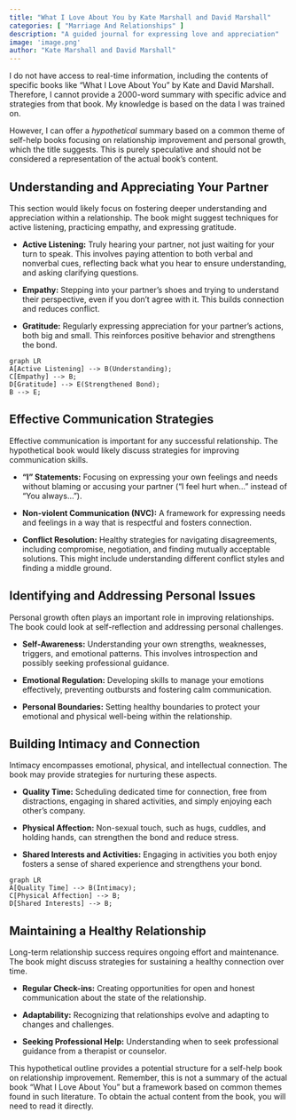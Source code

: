 ```yaml
---
title: "What I Love About You by Kate Marshall and David Marshall"
categories: [ "Marriage And Relationships" ]
description: "A guided journal for expressing love and appreciation"
image: 'image.png'
author: "Kate Marshall and David Marshall"
---
```

I do not have access to real-time information, including the contents of specific books like "What I Love About You" by Kate and David Marshall. Therefore, I cannot provide a 2000-word summary with specific advice and strategies from that book. My knowledge is based on the data I was trained on.

However, I can offer a *hypothetical* summary based on a common theme of self-help books focusing on relationship improvement and personal growth, which the title suggests.  This is purely speculative and should not be considered a representation of the actual book's content.


## Understanding and Appreciating Your Partner

This section would likely focus on fostering deeper understanding and appreciation within a relationship.  The book might suggest techniques for active listening, practicing empathy, and expressing gratitude.

* **Active Listening:**  Truly hearing your partner, not just waiting for your turn to speak. This involves paying attention to both verbal and nonverbal cues, reflecting back what you hear to ensure understanding, and asking clarifying questions.

* **Empathy:** Stepping into your partner's shoes and trying to understand their perspective, even if you don't agree with it.  This builds connection and reduces conflict.

* **Gratitude:** Regularly expressing appreciation for your partner's actions, both big and small.  This reinforces positive behavior and strengthens the bond.

```mermaid
graph LR
A[Active Listening] --> B(Understanding);
C[Empathy] --> B;
D[Gratitude] --> E(Strengthened Bond);
B --> E;
```

## Effective Communication Strategies

Effective communication is important for any successful relationship. The hypothetical book would likely discuss strategies for improving communication skills.

* **"I" Statements:**  Focusing on expressing your own feelings and needs without blaming or accusing your partner ("I feel hurt when..." instead of "You always...").

* **Non-violent Communication (NVC):**  A framework for expressing needs and feelings in a way that is respectful and fosters connection.

* **Conflict Resolution:**  Healthy strategies for navigating disagreements, including compromise, negotiation, and finding mutually acceptable solutions.  This might include understanding different conflict styles and finding a middle ground.


## Identifying and Addressing Personal Issues

Personal growth often plays an important role in improving relationships.  The book could look at self-reflection and addressing personal challenges.

* **Self-Awareness:** Understanding your own strengths, weaknesses, triggers, and emotional patterns. This involves introspection and possibly seeking professional guidance.

* **Emotional Regulation:** Developing skills to manage your emotions effectively, preventing outbursts and fostering calm communication.

* **Personal Boundaries:**  Setting healthy boundaries to protect your emotional and physical well-being within the relationship.


## Building Intimacy and Connection

Intimacy encompasses emotional, physical, and intellectual connection.  The book may provide strategies for nurturing these aspects.

* **Quality Time:**  Scheduling dedicated time for connection, free from distractions, engaging in shared activities, and simply enjoying each other's company.

* **Physical Affection:**  Non-sexual touch, such as hugs, cuddles, and holding hands, can strengthen the bond and reduce stress.

* **Shared Interests and Activities:**  Engaging in activities you both enjoy fosters a sense of shared experience and strengthens your bond.

```mermaid
graph LR
A[Quality Time] --> B(Intimacy);
C[Physical Affection] --> B;
D[Shared Interests] --> B;
```


## Maintaining a Healthy Relationship

Long-term relationship success requires ongoing effort and maintenance.  The book might discuss strategies for sustaining a healthy connection over time.

* **Regular Check-ins:**  Creating opportunities for open and honest communication about the state of the relationship.

* **Adaptability:**  Recognizing that relationships evolve and adapting to changes and challenges.

* **Seeking Professional Help:**  Understanding when to seek professional guidance from a therapist or counselor.


This hypothetical outline provides a potential structure for a self-help book on relationship improvement. Remember, this is not a summary of the actual book "What I Love About You" but a framework based on common themes found in such literature. To obtain the actual content from the book, you will need to read it directly.


